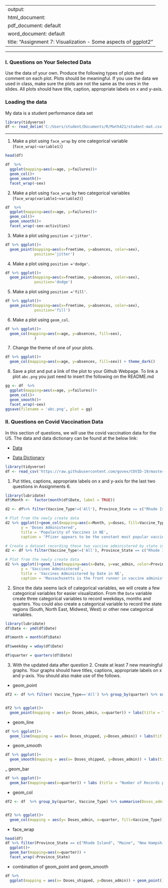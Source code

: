 
---
output: 
  html_document:
  pdf_document: default
  word_document: default
title: "Assignment 7: Visualization - Some aspects of ggplot2"
---
-------

### I. Questions on Your Selected Data

Use the data of your own.  Produce the following types of plots and comment on each plot. Plots should be meaningful. If you use the data we used in class, make sure the plots are not the same as the ones in the slides. All plots should have title, caption, appropriate labels on x and y-axis. 

### Loading the data

My data is a student performance data set

```r
library(tidyverse)
df <- read_delim('C:/Users/student/Documents/R/Math421/student-mat.csv', delim =';')
```




-------

1. Make a plot using `face_wrap` by one categorical variable (`face_wrap(~variable1)`)

```r
head(df)
```

```r
df  %>% 
  ggplot(mapping=aes(x=age, y=failures))+ 
  geom_col()+
  geom_smooth()+
  facet_wrap(~sex)
```


2. Make a plot using `face_wrap` by two categorical variables (`face_wrap(variable1~variable2)`)

```r
df  %>% 
  ggplot(mapping=aes(x=age, y=failures))+ 
  geom_col()+
  geom_smooth()+
  facet_wrap(~sex~activities)
```


3. Make a plot using `position ='jitter'`. 

```r
df %>% ggplot()+ 
  geom_point(mapping=aes(x=freetime, y=absences, color=sex), 
             position='jitter')
```


4. Make a plot using `position ='dodge'`.

```r
df %>% ggplot()+ 
  geom_point(mapping=aes(x=freetime, y=absences, color=sex), 
             position='dodge')
```


5. Make a plot using `position ='fill'`. 

```r
df %>% ggplot()+ 
  geom_point(mapping=aes(x=freetime, y=absences, color=sex), 
             position='fill')
```


6. Make a plot using `geom_col`.

```r
df %>% ggplot()+ 
  geom_col(mapping=aes(x=age, y=absences, fill=sex), 
             )
```


7. Change the theme of one of your plots. 

```r
df %>% ggplot()+ 
  geom_col(mapping=aes(x=age, y=absences, fill=sex)) + theme_dark()
```


8. Save a plot and put a link of the plot to your Github Webpage.  To link a plot `abc.png` you just need to insert the following on the README.md

```r
gg <- df  %>% 
  ggplot(mapping=aes(x=age, y=failures))+ 
  geom_col()+
  geom_smooth()+
  facet_wrap(~sex)
ggsave(filename = 'abc.png', plot = gg)


```


### II. Questions on Covid Vaccination Data

In this section of questions, we will use  the covid vaccination data for the US. The data and data dictionary can be found at the below link:

- [Data](https://raw.githubusercontent.com/govex/COVID-19/master/data_tables/vaccine_data/us_data/time_series/vaccine_data_us_timeline.csv)

- [Data Dictionary](https://github.com/govex/COVID-19/blob/master/data_tables/vaccine_data/us_data/data_dictionary.csv)


```r
library(tidyverse)
df <- read_csv('https://raw.githubusercontent.com/govex/COVID-19/master/data_tables/vaccine_data/us_data/time_series/vaccine_data_us_timeline.csv')
```

1. Put titles, captions, appropriate labels on x and y-axis for the last two questions in Assignments 6.
```r
library(lubridate)
df$Month <-  factor(month(df$Date, label = TRUE))

d2 <- df%>% filter(Vaccine_Type!=('All'), Province_State == c("Rhode Island", "Maine", "New Hampshire", "Massachusetts", "Connecticut", "Vermont")) %>% group_by(Vaccine_Type, Month) %>% summarise(doses = mean(Doses_admin))

# Plot from the newly create data
d2 %>% ggplot()+geom_col(mapping=aes(x=Month, y=doses, fill=Vaccine_Type))+scale_y_log10() + labs(x='Month', 
       y = 'Doses Administered', 
       title = 'Popularity of Vaccines in NE', 
       caption = 'Pfizer appears to be the constant most popular vaccine type over the course of the year.')
```


```r
# Create a dataset recording these two vaccine administered by state in ne
d2 <- df %>% filter(Vaccine_Type!=('All'), Province_State == c("Rhode Island", "Maine", "New Hampshire", "Massachusetts", "Connecticut", "Vermont"))%>% group_by(Date, Province_State) %>% summarise(vac_admin=mean(Doses_admin, na.rm=TRUE))

# Plot from the newly create data
d2 %>% ggplot()+geom_line(mapping=aes(x=Date, y=vac_admin, color=Province_State)) + labs(x='Month', 
       y = 'Vaccines Administered', 
       title = 'Vaccines Administered by Date in NE', 
       caption = 'Massachusetts is the front runner in vaccine administrations.') 
```


2. Since the data seems lack of categorical variables, we will create a few categorical variables for easier visualization. From the `Date` variable create three categorical variables to record weekdays, months and quarters. You could also create a categorical variable to record the state regions (South, North East, Midwest, West) or other new categorical variables.
```r
library(lubridate)
df$Date <- ymd(df$Date)

df$month = month(df$Date)

df$weekday = wday(df$Date)

df$quarter = quarters(df$Date)

```


3. With the updated data after question 2.  Create at least 7 new meaningful graphs.  Your graphs should have titles, captions, appropriate labels on x and y-axis. You should also make use of the follows. 

 - geom_point
 
```r
df2 <- df %>% filter( Vaccine_Type=='All') %>% group_by(quarter) %>% summarise(Doses_admin = mean(Doses_admin, na.rm = TRUE))


df2 %>% ggplot()+
  geom_point(mapping = aes(y= Doses_admin, x=quarter)) + labs(title = "Numbers of Doses Administered by Quarter", caption = "Quarter 3 appears to have the highest frequency of doses administered", y= "Doses Administered")

```
 
 - geom_line
```r
df %>% ggplot()+
  geom_line(mapping = aes(x= Doses_shipped, y=Doses_admin)) + labs(title="Doses Shipped vs Doses Administered", x = " Doses Shipped", y= "Doses Administered", caption = "The two have a clear positive linear relationship")

```
 
 - geom_smooth
```r
df %>% ggplot()+
  geom_smooth(mapping = aes(x= Doses_shipped, y=Doses_admin)) + labs(title="Doses Shipped vs Doses Administered", x = " Doses Shipped", y= "Doses Administered", caption = "The two have a clear positive linear relationship")
```
 
 _ geom_bar
```r
df %>% ggplot()+ 
  geom_bar(mapping=aes(x=quarter)) + labs (title = "Number of Records per Quarter", caption= "We only have complete data for quarters 2 and 3.")
```
 
 
 - geom_col
 
```r

df2 <- df  %>% group_by(quarter, Vaccine_Type) %>% summarise(Doses_admin = mean(Doses_admin, na.rm = TRUE))


df2 %>% ggplot()+
  geom_col(mapping = aes(y= Doses_admin, x=quarter, fill=Vaccine_Type)) + labs(title = "Numbers of Doses Administered by Quarter", caption = "Quarter 3 appears to have the highest frequency of doses administered", y= "Doses Administered")
```
 
 - face_wrap
```r
head(df)
df %>% filter(Province_State == c("Rhode Island", "Maine", "New Hampshire", "Massachusetts", "Connecticut", "Vermont")) %>%
  ggplot()+ 
  geom_bar(mapping=aes(x=quarter)) +
  facet_wrap(~Province_State)
```
 
 - combination of geom_point and geom_smooth 
```r
df %>% 
  ggplot(mapping = aes(x= Doses_shipped, y=Doses_admin)) + geom_point() + geom_smooth() + labs(title="Doses Shipped vs Doses Administered", x = " Doses Shipped", y= "Doses Administered", caption = "The two have a clear positive linear relationship")
```
 

